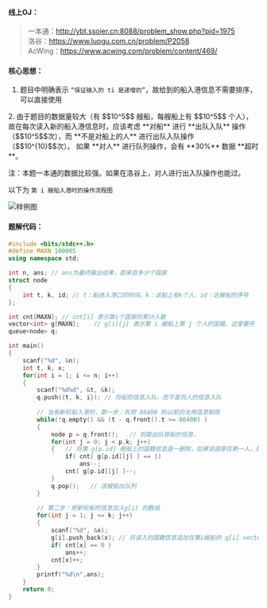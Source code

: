 #### 线上OJ：
> 一本通：http://ybt.ssoier.cn:8088/problem_show.php?pid=1975  
洛谷：https://www.luogu.com.cn/problem/P2058  
AcWing：https://www.acwing.com/problem/content/469/

#### 核心思想：
1. 题目中明确表示 `“保证输入的 ti 是递增的”`，故给到的船入港信息不需要排序，可以直接使用


<Callout type="default">
2. 由于题目的数据量较大（有 $$10^5$$ 艘船，每艘船上有 $$10^5$$ 个人），故在每次读入新的船入港信息时，应该考虑 **对船** 进行 **出队入队** 操作（$$10^5$$次），而 **不是对船上的人** 进行出队入队操作（$$10^{10}$$次）。  如果 **对人** 进行队列操作，会有 **30%** 数据 **超时**。
</Callout>


注：本题一本通的数据比较强。如果在洛谷上，对人进行出入队操作也能过。

以下为 `第 i 艘船入港时的操作流程图`

 
<Image src="/image/16pj3.jpg" alt="样例图" width={628} height={503} />

#### 题解代码：
```cpp showLineNumbers {22,27-34,41-44} filename="解法：将船出入队列，而不是将人出入队列"
#include <bits/stdc++.h>
#define MAXN 100005
using namespace std;

int n, ans;	// ans为最终输出结果，即来自多少个国家
struct node
{
    int t, k, id; // t：船进入港口的时间，k：该船上有k个人，id：这艘船的序号
};

int cnt[MAXN]; // cnt[i] 表示第i个国家的累计人数
vector<int> g[MAXN];	// g[i][j] 表示第 i 艘船上第 j 个人的国籍。这里要开 vector
queue<node> q;

int main()
{
    scanf("%d", &n); 
    int t, k, x;
    for(int i = 1; i <= n; i++)		
    {
        scanf("%d%d", &t, &k);
        q.push({t, k, i}); // 将船的信息入队，而不是将人的信息入队
        
        // 当有新轮船入港时，第一步：先把 86400 秒以前的无用信息剔除
        while(!q.empty() && (t - q.front().t >= 86400) )
        {
            node p = q.front();   // 则取出队首船的信息，
            for(int j = 0; j < p.k; j++)       
            {	// 将第 g[p.id] 艘船上的国籍信息逐一删除，如果该国家仅剩一人，则清零后总国家数量--
                if( cnt[ g[p.id][j] ] == 1) 
                    ans--;
                cnt[ g[p.id][j] ]--;
            }
            q.pop();   // 该艘船出队列         
        }
        
        // 第二步：把新轮船的信息加入g[i] 的数组
        for(int j = 1; j <= k; j++)
        {
            scanf("%d", &x);
            g[i].push_back(x); // 将读入的国籍信息追加在第i艘船的 g[i] vector 后
            if( cnt[x] == 0 )
                ans++;
            cnt[x]++;
        }
        printf("%d\n",ans);
    }
    return 0;
}
```